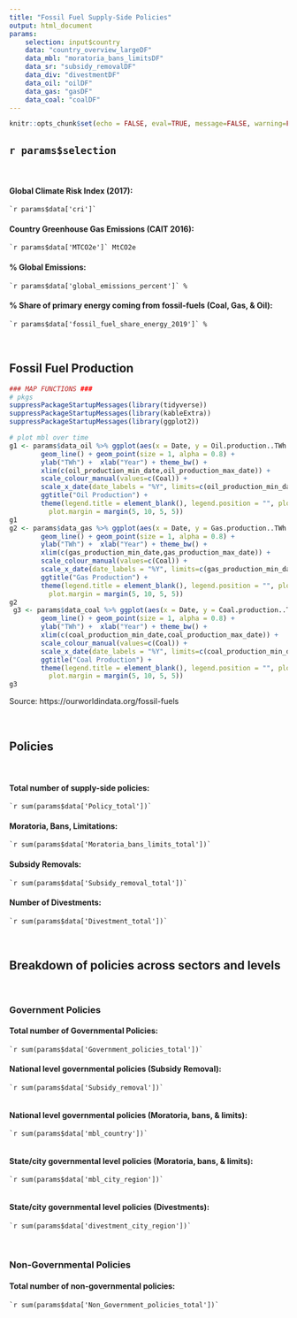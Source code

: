 ```yaml
---
title: "Fossil Fuel Supply-Side Policies"
output: html_document
params: 
    selection: input$country
    data: "country_overview_largeDF"
    data_mbl: "moratoria_bans_limitsDF"
    data_sr: "subsidy_removalDF"
    data_div: "divestmentDF"
    data_oil: "oilDF"
    data_gas: "gasDF"
    data_coal: "coalDF"
---
```


```r
knitr::opts_chunk$set(echo = FALSE, eval=TRUE, message=FALSE, warning=FALSE)
```



## `r params$selection`

<p>&nbsp;</p>


#### Global Climate Risk Index (2017):

    `r params$data['cri']`  

#### Country Greenhouse Gas Emissions (CAIT 2016):

    `r params$data['MTCO2e']` MtCO2e 

#### % Global Emissions:

    `r params$data['global_emissions_percent']` %
    
#### % Share of primary energy coming from fossil-fuels (Coal, Gas, & Oil): 

    `r params$data['fossil_fuel_share_energy_2019']` %
 
<p>&nbsp;</p>

## Fossil Fuel Production

```r
### MAP FUNCTIONS ###
# pkgs
suppressPackageStartupMessages(library(tidyverse))
suppressPackageStartupMessages(library(kableExtra))
suppressPackageStartupMessages(library(ggplot2))

# plot mbl over time
g1 <- params$data_oil %>% ggplot(aes(x = Date, y = Oil.production..TWh., color = Entity)) + 
        geom_line() + geom_point(size = 1, alpha = 0.8) + 
        ylab("TWh") +  xlab("Year") + theme_bw() +
        xlim(c(oil_production_min_date,oil_production_max_date)) + 
        scale_colour_manual(values=c(Coal)) +
        scale_x_date(date_labels = "%Y", limits=c(oil_production_min_date,oil_production_max_date)) +
        ggtitle("Oil Production") + 
        theme(legend.title = element_blank(), legend.position = "", plot.title = element_text(size=12, hjust = 0.5), 
          plot.margin = margin(5, 10, 5, 5))
g1
g2 <- params$data_gas %>% ggplot(aes(x = Date, y = Gas.production..TWh., color = Entity)) + 
        geom_line() + geom_point(size = 1, alpha = 0.8) + 
        ylab("TWh") +  xlab("Year") + theme_bw() +
        xlim(c(gas_production_min_date,gas_production_max_date)) + 
        scale_colour_manual(values=c(Coal)) +
        scale_x_date(date_labels = "%Y", limits=c(gas_production_min_date,gas_production_max_date)) +
        ggtitle("Gas Production") + 
        theme(legend.title = element_blank(), legend.position = "", plot.title = element_text(size=12, hjust = 0.5), 
          plot.margin = margin(5, 10, 5, 5))
g2
 g3 <- params$data_coal %>% ggplot(aes(x = Date, y = Coal.production..TWh., color = Entity)) + 
        geom_line() + geom_point(size = 1, alpha = 0.8) + 
        ylab("TWh") +  xlab("Year") + theme_bw() +
        xlim(c(coal_production_min_date,coal_production_max_date)) + 
        scale_colour_manual(values=c(Coal)) +
        scale_x_date(date_labels = "%Y", limits=c(coal_production_min_date,coal_production_max_date)) +
        ggtitle("Coal Production") + 
        theme(legend.title = element_blank(), legend.position = "", plot.title = element_text(size=12, hjust = 0.5), 
          plot.margin = margin(5, 10, 5, 5))
g3
```
Source: https://ourworldindata.org/fossil-fuels
<p>&nbsp;</p>

## Policies  
<p>&nbsp;</p>

#### Total number of supply-side policies: 
    
    `r sum(params$data['Policy_total'])`
    
#### Moratoria, Bans, Limitations:  

    `r sum(params$data['Moratoria_bans_limits_total'])`
    
#### Subsidy Removals: 

    `r sum(params$data['Subsidy_removal_total'])`
    
#### Number of Divestments: 

    `r sum(params$data['Divestment_total'])`
    
<p>&nbsp;</p>


## Breakdown of policies across sectors and levels 

<p>&nbsp;</p>

### Government Policies

#### Total number of Governmental Policies: 

    `r sum(params$data['Government_policies_total'])`
    
#### National level governmental policies (Subsidy Removal):

    `r sum(params$data['Subsidy_removal'])`
        
#### National level governmental policies (Moratoria, bans, & limits): 

    `r sum(params$data['mbl_country'])`
        
#### State/city governmental level policies (Moratoria, bans, & limits):

    `r sum(params$data['mbl_city_region'])`
        
#### State/city governmental level policies (Divestments):

    `r sum(params$data['divestment_city_region'])`
    
<p>&nbsp;</p>

### Non-Governmental Policies  

#### Total number of non-governmental policies: 

    `r sum(params$data['Non_Government_policies_total'])`

<p>&nbsp;</p>
<p>&nbsp;</p>
